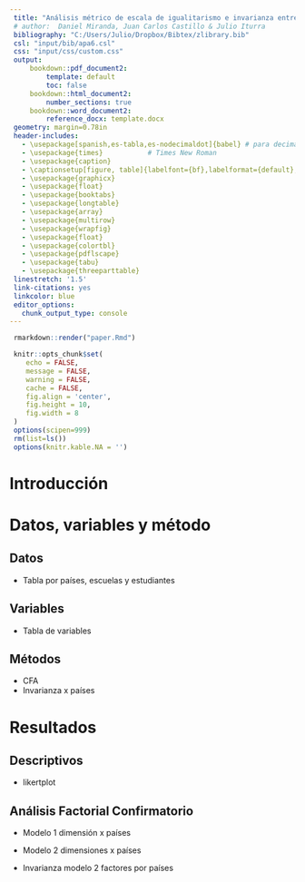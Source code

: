 ```yaml
---
 title: "Análisis métrico de escala de igualitarismo e invarianza entre países"
 # author:  Daniel Miranda, Juan Carlos Castillo & Julio Iturra
 bibliography: "C:/Users/Julio/Dropbox/Bibtex/zlibrary.bib"
 csl: "input/bib/apa6.csl"
 css: "input/css/custom.css"
 output:
     bookdown::pdf_document2:
         template: default
         toc: false
     bookdown::html_document2:
         number_sections: true
     bookdown::word_document2:
         reference_docx: template.docx
 geometry: margin=0.78in
 header-includes:
   - \usepackage[spanish,es-tabla,es-nodecimaldot]{babel} # para decimales con commas en vez de punto
   - \usepackage{times}           # Times New Roman
   - \usepackage{caption}
   - \captionsetup[figure, table]{labelfont={bf},labelformat={default},labelsep=period}
   - \usepackage{graphicx}
   - \usepackage{float}
   - \usepackage{booktabs}
   - \usepackage{longtable}
   - \usepackage{array}
   - \usepackage{multirow}
   - \usepackage{wrapfig}
   - \usepackage{float}
   - \usepackage{colortbl}
   - \usepackage{pdflscape}
   - \usepackage{tabu}
   - \usepackage{threeparttable}
 linestretch: '1.5'
 link-citations: yes
 linkcolor: blue
 editor_options:
   chunk_output_type: console
---
```


```r
 rmarkdown::render("paper.Rmd")
```

```r
 knitr::opts_chunk$set(
 	echo = FALSE,
 	message = FALSE,
 	warning = FALSE,
 	cache = FALSE, 
 	fig.align = 'center', 
 	fig.height = 10, 
 	fig.width = 8
 )
 options(scipen=999)
 rm(list=ls())
 options(knitr.kable.NA = '')
```

# Introducción

# Datos, variables y método

## Datos

* Tabla por países, escuelas y estudiantes

## Variables

* Tabla de variables

## Métodos

* CFA
* Invarianza x países

# Resultados

## Descriptivos

* likertplot

## Análisis Factorial Confirmatorio

* Modelo 1 dimensión x países
* Modelo 2 dimensiones x países

* Invarianza modelo 2 factores por países
